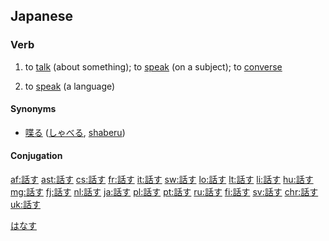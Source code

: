 ==Japanese==
{{ja-kanjitab|はな|sort=はなす|yomi=kun}}

===Verb===
{{ja-verb|はなす|type=1}}

# {{context|transitive|lang=ja}} to [[talk]] (about something); to [[speak]] (on a subject); to [[converse]]
# to [[speak]] (a language)
#: {{usex|アイスランドではアイスランド語を'''話します'''。|tr=アイスランドではアイスランドごを'''はなします'''。<br/>''Aisurando de wa aisurando-go o '''hanashimasu'''.''|t=They '''speak''' Icelandic in Iceland.|lang=ja}}

====Synonyms====
* {{sense|speak, talk}} [[喋る]] ([[しゃべる]], [[shaberu]])

====Conjugation====
{{ja-go-su|はな}}

[[Category:1000 Japanese basic words|はなす]]

[[af:話す]]
[[ast:話す]]
[[cs:話す]]
[[fr:話す]]
[[it:話す]]
[[sw:話す]]
[[lo:話す]]
[[lt:話す]]
[[li:話す]]
[[hu:話す]]
[[mg:話す]]
[[fj:話す]]
[[nl:話す]]
[[ja:話す]]
[[pl:話す]]
[[pt:話す]]
[[ru:話す]]
[[fi:話す]]
[[sv:話す]]
[[chr:話す]]
[[uk:話す]]